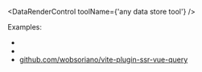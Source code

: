
<DataRenderControl toolName={'any data store tool'} />

<DataPassToClient toolType="data-store" isGenericDoc={true} />

Examples:

- <RepoLink path="/examples/vuex/" />
- <RepoLink path="/examples/redux/" />
- [github.com/wobsoriano/vite-plugin-ssr-vue-query](https://github.com/wobsoriano/vite-plugin-ssr-vue-query)
